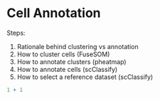 # Cell Annotation

Steps: 

1. Rationale behind clustering vs annotation 
2. How to cluster cells (FuseSOM) 
3. How to annotate clusters (pheatmap)
4. How to annotate cells (scClassify)
5. How to select a reference dataset (scClassify)

```r
1 + 1
```
